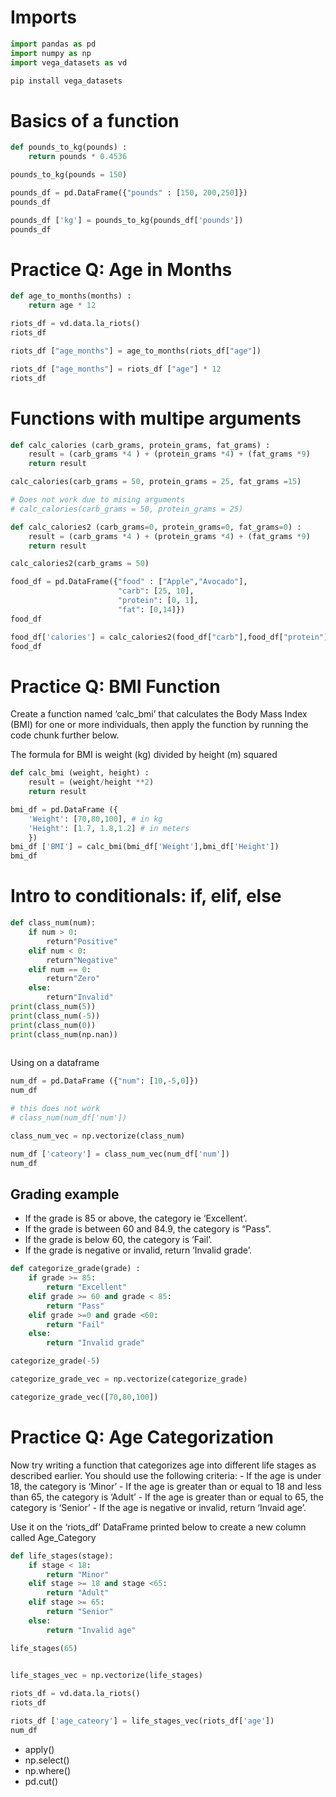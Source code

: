 # Imports

```python
import pandas as pd
import numpy as np
import vega_datasets as vd
```

```python
pip install vega_datasets
```

# Basics of a function

```python
def pounds_to_kg(pounds) :
    return pounds * 0.4536
```

```python
pounds_to_kg(pounds = 150)
```

```python
pounds_df = pd.DataFrame({"pounds" : [150, 200,250]})
pounds_df
```

```python
pounds_df ['kg'] = pounds_to_kg(pounds_df['pounds'])
pounds_df
```

# Practice Q: Age in Months

```python
def age_to_months(months) :
    return age * 12
```

```python
riots_df = vd.data.la_riots()
riots_df
```

```python
riots_df ["age_months"] = age_to_months(riots_df["age"])
```

```python
riots_df ["age_months"] = riots_df ["age"] * 12
riots_df
```

# Functions with multipe arguments

```python
def calc_calories (carb_grams, protein_grams, fat_grams) :
    result = (carb_grams *4 ) + (protein_grams *4) + (fat_grams *9)
    return result
```

```python
calc_calories(carb_grams = 50, protein_grams = 25, fat_grams =15)
```

```python
# Does not work due to mising arguments
# calc_calories(carb_grams = 50, protein_grams = 25)
```

```python
def calc_calories2 (carb_grams=0, protein_grams=0, fat_grams=0) :
    result = (carb_grams *4 ) + (protein_grams *4) + (fat_grams *9)
    return result

```

```python
calc_calories2(carb_grams = 50)
```

```python
food_df = pd.DataFrame({"food" : ["Apple","Avocado"],
                        "carb": [25, 10],
                        "protein": [0, 1],
                        "fat": [0,14]})
food_df                        
```

```python
food_df['calories'] = calc_calories2(food_df["carb"],food_df["protein"],food_df["fat"])
food_df
```
# Practice Q: BMI Function
Create a function named 'calc_bmi' that calculates the Body Mass Index (BMI) for one or more individuals, then apply the function by running the code chunk further below.

The formula for BMI is weight (kg) divided by height (m) squared

```python
def calc_bmi (weight, height) :
    result = (weight/height **2)
    return result
```

```python
bmi_df = pd.DataFrame ({
    'Weight': [70,80,100], # in kg
    'Height': [1.7, 1.8,1.2] # in meters
    })
bmi_df ['BMI'] = calc_bmi(bmi_df['Weight'],bmi_df['Height'])
bmi_df
```

# Intro to conditionals: if, elif, else

```python
def class_num(num):
    if num > 0:
        return"Positive"
    elif num < 0:
        return"Negative"
    elif num == 0:
        return"Zero"
    else:
        return"Invalid"    
print(class_num(5)) 
print(class_num(-5))  
print(class_num(0))   
print(class_num(np.nan))            
       
```
Using on a dataframe


```python
num_df = pd.DataFrame ({"num": [10,-5,0]})
num_df
```

```python
# this does not work
# class_num(num_df['num'])
```

```python
class_num_vec = np.vectorize(class_num)
```

```python
num_df ['cateory'] = class_num_vec(num_df['num'])
num_df
```
## Grading example
- If the grade is 85 or above, the category ie 'Excellent'.
- If the grade is between 60 and 84.9, the category is "Pass".
- If the grade is below 60, the category is 'Fail'.
- If the grade is negative or invalid, return 'Invalid grade'.

```python
def categorize_grade(grade) :
    if grade >= 85:
        return "Excellent"
    elif grade >= 60 and grade < 85:
        return "Pass"
    elif grade >=0 and grade <60:
        return "Fail"
    else:
        return "Invalid grade"  

categorize_grade(-5)               
```

```python
categorize_grade_vec = np.vectorize(categorize_grade)
```

```python
categorize_grade_vec([70,80,100])
```

# Practice Q: Age Categorization
Now try writing a function that categorizes age into different life stages as described earlier. You should use the following criteria:
- If the age is under 18, the category is 'Minor'
- If the age is greater than or equal to 18 and less than 65, the category is 'Adult'
- If the age is greater than or equal to 65, the category is 'Senior'
- If the age is negative or invalid, return 'Invaid age'.

Use it on the 'riots_df' DataFrame printed below to create a new column called Age_Category

```python
def life_stages(stage):
    if stage < 18:
        return "Minor"
    elif stage >= 18 and stage <65:
        return "Adult"
    elif stage >= 65:
        return "Senior"
    else: 
        return "Invalid age"

life_stages(65)                    
      
```

```python
life_stages_vec = np.vectorize(life_stages)
```

```python
riots_df = vd.data.la_riots()
riots_df
```


```python
riots_df ['age_cateory'] = life_stages_vec(riots_df['age'])
num_df

```
- apply()
- np.select()
- np.where()
- pd.cut()